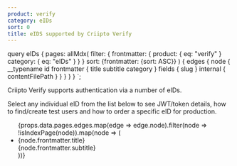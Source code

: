 ```yaml
---
product: verify
category: eIDs
sort: 0
title: eIDS supported by Criipto Verify
---
```



  query eIDs {
    pages: allMdx(
      filter: {
        frontmatter: {
          product: { eq: "verify" }
          category: { eq: "eIDs" }
        }
      }
      sort: {frontmatter: {sort: ASC}}
    ) {
      edges {
        node {
          __typename
          id
          frontmatter {
            title
            subtitle
            category
          }
          fields {
            slug
          }
          internal {
            contentFilePath
          }
        }
      }
    }
  }
`;

Criipto Verify supports authentication via a number of eIDs.

Select any individual eID from the list below to see JWT/token details, how to find/create test users and how to order a specific eID for production.

<ul>
  {props.data.pages.edges.map(edge => edge.node).filter(node => !isIndexPage(node)).map(node => (
    <li key={node.id}>
      <Link to={`/${node.fields.slug}/`}>{node.frontmatter.title}</Link><br />
      {node.frontmatter.subtitle}
    </li>
  ))}
</ul>
